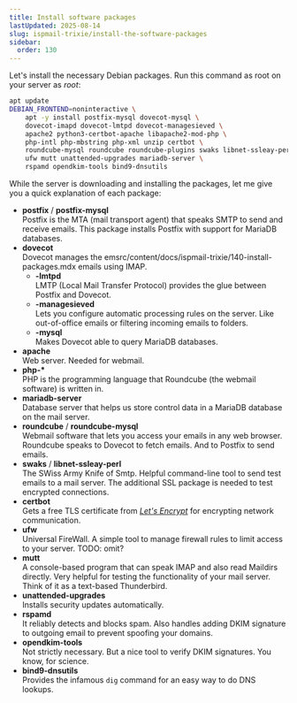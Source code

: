 ```yaml
---
title: Install software packages
lastUpdated: 2025-08-14
slug: ispmail-trixie/install-the-software-packages
sidebar:
  order: 130
---
```



Let's install the necessary Debian packages. Run this command as root on your server as _root_:

```sh title="Run this on your server"
apt update
DEBIAN_FRONTEND=noninteractive \
    apt -y install postfix-mysql dovecot-mysql \
    dovecot-imapd dovecot-lmtpd dovecot-managesieved \
    apache2 python3-certbot-apache libapache2-mod-php \
    php-intl php-mbstring php-xml unzip certbot \
    roundcube-mysql roundcube roundcube-plugins swaks libnet-ssleay-perl \
    ufw mutt unattended-upgrades mariadb-server \
    rspamd opendkim-tools bind9-dnsutils
```

While the server is downloading and installing the packages, let me give you a quick explanation of each package:

- **postfix** / **postfix-mysql** \
  Postfix is the MTA (mail transport agent) that speaks SMTP to send and receive emails. This package installs Postfix
  with support for MariaDB databases.
- **dovecot** \
  Dovecot manages the emsrc/content/docs/ispmail-trixie/140-install-packages.mdx emails using IMAP.
  - **-lmtpd** \
    LMTP (Local Mail Transfer Protocol) provides the glue between Postfix and Dovecot.
  - **-managesieved** \
    Lets you configure automatic processing rules on the server. Like out-of-office emails or filtering incoming emails
    to folders.
  - **-mysql** \
    Makes Dovecot able to query MariaDB databases.
- **apache** \
  Web server. Needed for webmail.
- **php-\*** \
  PHP is the programming language that Roundcube (the webmail software) is written in.
- **mariadb-server** \
  Database server that helps us store control data in a MariaDB database on the mail server.
- **roundcube** / **roundcube-mysql** \
  Webmail software that lets you access your emails in any web browser. Roundcube speaks to Dovecot to fetch emails. And
  to Postfix to send emails.
- **swaks** / **libnet-ssleay-perl** \
  The SWiss Army Knife of Smtp. Helpful command-line tool to send test emails to a mail server. The additional SSL
  package is needed to test encrypted connections.
- **certbot** \
  Gets a free TLS certificate from [_Let's Encrypt_](https://letsencrypt.org/) for encrypting network communication.
- **ufw** \
  Universal FireWall. A simple tool to manage firewall rules to limit access to your server. TODO: omit?
- **mutt** \
  A console-based program that can speak IMAP and also read Maildirs directly. Very helpful for testing the
  functionality of your mail server. Think of it as a text-based Thunderbird.
- **unattended-upgrades** \
  Installs security updates automatically.
- **rspamd** \
  It reliably detects and blocks spam. Also handles adding DKIM signature to outgoing email to prevent spoofing your
  domains.
- **opendkim-tools** \
  Not strictly necessary. But a nice tool to verify DKIM signatures. You know, for science.
- **bind9-dnsutils** \
  Provides the infamous `dig` command for an easy way to do DNS lookups.

